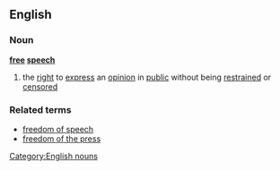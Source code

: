 ==English==
===Noun===
'''[[free]] [[speech]]'''
# the [[right]] to [[express]] an [[opinion]] in [[public]] without being [[restrain]]ed or [[censor]]ed
===Related terms===
*[[freedom of speech]]
*[[freedom of the press]]

[[Category:English nouns]]